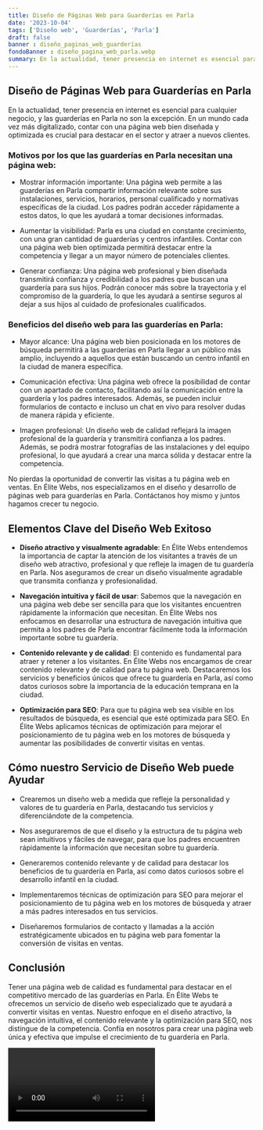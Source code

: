 ```yaml
---
title: Diseño de Páginas Web para Guarderías en Parla
date: '2023-10-04'
tags: ['Diseño web', 'Guarderías', 'Parla']
draft: false
banner : diseño_paginas_web_guarderías
fondoBanner : diseño_pagina_web_parla.webp
summary: En la actualidad, tener presencia en internet es esencial para cualquier negocio, y las guarderías en Parla no son la excepción. En un mundo cada vez más digitalizado, contar con una página web bien diseñada y optimizada es crucial para destacar en el sector y atraer a nuevos clientes.
---
```


## Diseño de Páginas Web para Guarderías en Parla

En la actualidad, tener presencia en internet es esencial para cualquier negocio, y las guarderías en Parla no son la excepción. En un mundo cada vez más digitalizado, contar con una página web bien diseñada y optimizada es crucial para destacar en el sector y atraer a nuevos clientes.

### Motivos por los que las guarderías en Parla necesitan una página web:

- Mostrar información importante: Una página web permite a las guarderías en Parla compartir información relevante sobre sus instalaciones, servicios, horarios, personal cualificado y normativas específicas de la ciudad. Los padres podrán acceder rápidamente a estos datos, lo que les ayudará a tomar decisiones informadas.

- Aumentar la visibilidad: Parla es una ciudad en constante crecimiento, con una gran cantidad de guarderías y centros infantiles. Contar con una página web bien optimizada permitirá destacar entre la competencia y llegar a un mayor número de potenciales clientes.

- Generar confianza: Una página web profesional y bien diseñada transmitirá confianza y credibilidad a los padres que buscan una guardería para sus hijos. Podrán conocer más sobre la trayectoria y el compromiso de la guardería, lo que les ayudará a sentirse seguros al dejar a sus hijos al cuidado de profesionales cualificados.

### Beneficios del diseño web para las guarderías en Parla:

- Mayor alcance: Una página web bien posicionada en los motores de búsqueda permitirá a las guarderías en Parla llegar a un público más amplio, incluyendo a aquellos que están buscando un centro infantil en la ciudad de manera específica.

- Comunicación efectiva: Una página web ofrece la posibilidad de contar con un apartado de contacto, facilitando así la comunicación entre la guardería y los padres interesados. Además, se pueden incluir formularios de contacto e incluso un chat en vivo para resolver dudas de manera rápida y eficiente.

- Imagen profesional: Un diseño web de calidad reflejará la imagen profesional de la guardería y transmitirá confianza a los padres. Además, se podrá mostrar fotografías de las instalaciones y del equipo profesional, lo que ayudará a crear una marca sólida y destacar entre la competencia.

No pierdas la oportunidad de convertir las visitas a tu página web en ventas. En Élite Webs, nos especializamos en el diseño y desarrollo de páginas web para guarderías en Parla. Contáctanos hoy mismo y juntos hagamos crecer tu negocio.

<GifSeo />

<Cta />

## Elementos Clave del Diseño Web Exitoso

- **Diseño atractivo y visualmente agradable**: En Élite Webs entendemos la importancia de captar la atención de los visitantes a través de un diseño web atractivo, profesional y que refleje la imagen de tu guardería en Parla. Nos aseguramos de crear un diseño visualmente agradable que transmita confianza y profesionalidad.

- **Navegación intuitiva y fácil de usar**: Sabemos que la navegación en una página web debe ser sencilla para que los visitantes encuentren rápidamente la información que necesitan. En Élite Webs nos enfocamos en desarrollar una estructura de navegación intuitiva que permita a los padres de Parla encontrar fácilmente toda la información importante sobre tu guardería.

- **Contenido relevante y de calidad**: El contenido es fundamental para atraer y retener a los visitantes. En Élite Webs nos encargamos de crear contenido relevante y de calidad para tu página web. Destacaremos los servicios y beneficios únicos que ofrece tu guardería en Parla, así como datos curiosos sobre la importancia de la educación temprana en la ciudad.

- **Optimización para SEO**: Para que tu página web sea visible en los resultados de búsqueda, es esencial que esté optimizada para SEO. En Élite Webs aplicamos técnicas de optimización para mejorar el posicionamiento de tu página web en los motores de búsqueda y aumentar las posibilidades de convertir visitas en ventas.

## Cómo nuestro Servicio de Diseño Web puede Ayudar

- Crearemos un diseño web a medida que refleje la personalidad y valores de tu guardería en Parla, destacando tus servicios y diferenciándote de la competencia.

- Nos aseguraremos de que el diseño y la estructura de tu página web sean intuitivos y fáciles de navegar, para que los padres encuentren rápidamente la información que necesitan sobre tu guardería.

- Generaremos contenido relevante y de calidad para destacar los beneficios de tu guardería en Parla, así como datos curiosos sobre el desarrollo infantil en la ciudad.

- Implementaremos técnicas de optimización para SEO para mejorar el posicionamiento de tu página web en los motores de búsqueda y atraer a más padres interesados en tus servicios.

- Diseñaremos formularios de contacto y llamadas a la acción estratégicamente ubicados en tu página web para fomentar la conversión de visitas en ventas.

## Conclusión

Tener una página web de calidad es fundamental para destacar en el competitivo mercado de las guarderías en Parla. En Élite Webs te ofrecemos un servicio de diseño web especializado que te ayudará a convertir visitas en ventas. Nuestro enfoque en el diseño atractivo, la navegación intuitiva, el contenido relevante y la optimización para SEO, nos distingue de la competencia. Confía en nosotros para crear una página web única y efectiva que impulse el crecimiento de tu guardería en Parla.

<Video />

<CtaBot job='Guarderías' city='Parla'/>

<Gmaps query='Parla+españa+maps' />